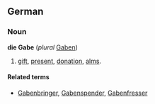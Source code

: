 ==German==
===Noun===
'''die Gabe''' (''plural'' [[Gaben]])
# [[gift]], [[present]], [[donation]], [[alms]].

====Related terms====
* [[Gabenbringer]], [[Gabenspender]], [[Gabenfresser]]